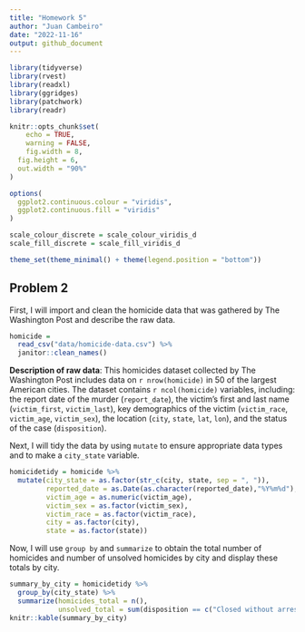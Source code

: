 ```yaml
---
title: "Homework 5"
author: "Juan Cambeiro"
date: "2022-11-16"
output: github_document
---
```



```r
library(tidyverse)
library(rvest)
library(readxl)
library(ggridges)
library(patchwork)
library(readr)

knitr::opts_chunk$set(
	echo = TRUE,
	warning = FALSE,
	fig.width = 8, 
  fig.height = 6,
  out.width = "90%"
)

options(
  ggplot2.continuous.colour = "viridis",
  ggplot2.continuous.fill = "viridis"
)

scale_colour_discrete = scale_colour_viridis_d
scale_fill_discrete = scale_fill_viridis_d

theme_set(theme_minimal() + theme(legend.position = "bottom"))
```


## Problem 2

First, I will import and clean the homicide data that was gathered by The Washington Post and describe the raw data.
```r
homicide =
  read_csv("data/homicide-data.csv") %>%
  janitor::clean_names()
```

**Description of raw data**: This homicides dataset collected by The Washington Post includes data on `r nrow(homicide)` in 50 of the largest American cities. The dataset contains `r ncol(homicide)` variables, including: the report date of the murder (`report_date`), the victim's first and last name (`victim_first`, `victim_last`), key demographics of the victim (`victim_race`, `victim_age`, `victim_sex`), the location (`city`, `state`, `lat`, `lon`), and the status of the case (`disposition`). 


Next, I will tidy the data by using `mutate` to ensure appropriate data types and to make a `city_state` variable. 
```r
homicidetidy = homicide %>%
  mutate(city_state = as.factor(str_c(city, state, sep = ", ")), 
         reported_date = as.Date(as.character(reported_date),"%Y%m%d"), 
         victim_age = as.numeric(victim_age), 
         victim_sex = as.factor(victim_sex),
         victim_race = as.factor(victim_race), 
         city = as.factor(city),
         state = as.factor(state)) 
```

Now, I will use `group by` and `summarize` to  obtain the total number of homicides and number of unsolved homicides by city and display these totals by city.
```r
summary_by_city = homicidetidy %>% 
  group_by(city_state) %>% 
  summarize(homicides_total = n(), 
            unsolved_total = sum(disposition == c("Closed without arrest", "Open/No arrest")))
knitr::kable(summary_by_city)
```




